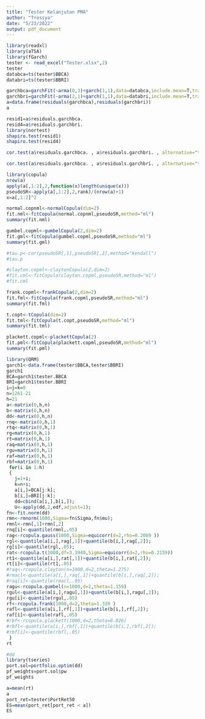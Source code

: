 ---
title: "Tester Kelanjutan PMA"
author: "Tressya"
date: "5/23/2022"
output: pdf_document
---
```{r}
library(readxl)
library(aTSA)
library(fGarch)
tester <- read_excel("Tester.xlsx",2)
tester
databca=ts(tester$BBCA)
databri=ts(tester$BBRI)
```

```{r}

garchbca=garchFit(~arma(0,3)+garch(1,1),data=databca,include.mean=T,trace=F)
garchbri=garchFit(~arma(2,1)+garch(1,1),data=databri,include.mean=T,trace=F)
a=data.frame(residuals(garchbca),residuals(garchbri))
a
```
```{r}
resid1=a$residuals.garchbca.
resid4=a$residuals.garchbri.
library(nortest)
shapiro.test(resid1)
shapiro.test(resid4)
```


```{r}
cor.test(a$residuals.garchbca. , a$residuals.garchbri. , alternative="two.sided",method="kendall")
```
```{r}
cor.test(a$residuals.garchbca. , a$residuals.garchbri. , alternative="two.sided",method="spearman")
```

```{r}
library(copula)
nrow(a)
apply(a[,1:2],2,function(x)length(unique(x)))
pseudoSR<-apply(a[,1:2],2,rank)/(nrow(a)+1)
x=a[,1:2]^2
```


```{r}
normal.copnml<-normalCopula(dim=2)
fit.nml<-fitCopula(normal.copnml,pseudoSR,method="ml")
summary(fit.nml)
```

```{r}
gumbel.copml<-gumbelCopula(2,dim=2)
fit.gml<-fitCopula(gumbel.copml,pseudoSR,method="ml")
summary(fit.gml)
```


```{r}
#tau.p<-cor(pseudoSR[,1],pseudoSR[,2],method="kendall")
#tau.p
```

```{r}
#clayton.copml<-claytonCopula(2,dim=2)
#fit.cml<-fitCopula(clayton.copml,pseudoSR,method="ml")
#fit.cml
```


```{r}
frank.copml<-frankCopula(2,dim=2)
fit.fml<-fitCopula(frank.copml,pseudoSR,method="ml")
summary(fit.fml) 
```


```{r}
t.copt<-tCopula(dim=2)
fit.tml<-fitCopula(t.copt,pseudoSR,method="ml")
summary(fit.tml)
```

```{r}
plackett.copml<-plackettCopula(2)
fit.pml<-fitCopula(plackett.copml,pseudoSR,method="ml")
summary(fit.pml)
```


```{r}
library(QRM)
garch1<-data.frame(tester$BBCA,tester$BBRI)
garch1
BCA=garch1$tester.BBCA
BRI=garch1$tester.BBRI
i=j=k=0
n=1261-21
h=21
a<-matrix(0,h,n)
b<-matrix(0,h,n)
dd<-matrix(0,h,n)
rnq<-matrix(0,h,1)
rtq<-matrix(0,h,1)
rg=matrix(0,h,1)
rt=matrix(0,h,1)
raq=matrix(0,h,1)
rgu=matrix(0,h,1)
raf=matrix(0,h,1)
rbf=matrix(0,h,1)
 for(i in 1:h)
 {
   j=1+i;
   k=n+i;
   a[i,]=BCA[j:k];
   b[i,]=BRI[j:k];
   dd=cbind(a[i,],b[i,]);
   U<-apply(dd,2,edf,adjust=1);
fn<-fit.norm(dd)
rmn<-rmnorm(1000,Sigma=fn$Sigma,fn$mu);
rmnl<-rmn[,1]+rmn[,2]
rnq[i]<-quantile(rmnl,.05)
rag<-rcopula.gauss(1000,Sigma=equicorr(d=2,rho=0.2089 ))
rgl<-quantile(a[i,],rag[,1])+quantile(b[i,],rag[,2]);
rg[i]<-quantile(rgl,.05);
rat<-rcopula.t(1000,df=3.3940,Sigma=equicorr(d=2,rho=0.2159))
rt1<-quantile(a[i,],rat[,1])+quantile(b[i,],rat[,2]);
rt[i]<-quantile(rt1,.05)
#raq<-rcopula.clayton(n=1000,d=2,theta=1.275)
#rmacl<-quantile(a[i,],raq[,1])+quantile(b[i,],raq[,2]);
#raq[i]<-quantile(rmacl,.05)
ragu<-rcopula.gumbel(n=1000,d=2,theta=1.159)
rgul<-quantile(a[i,],ragu[,1])+quantile(b[i,],ragu[,2]);
rgu[i]<-quantile(rgul,.05)
rf<-rcopula.frank(1000,d=2,theta=1.339 )
rafl<-quantile(a[i,],rf[,1])+quantile(b[i,],rf[,2]);
raf[i]<-quantile(rafl,.05)
#rbf<-rcopula.plackett(1000,d=2,theta=8.026)
#rbfl<-quantile(a[i,],rbf[,1])+quantile(b[i,],rbf[,2]);
#rbf[i]<-quantile(rbfl,.05)
 }
rt
```

```{r}
#dd
library(tseries)
port.sol=portfolio.optim(dd)
pf_weights=port.sol$pw
pf_weights
```


```{r}
a=mean(rt)
a
port_ret=tester$PortRet50
ES=mean(port_ret[port_ret < a])
ES
```

